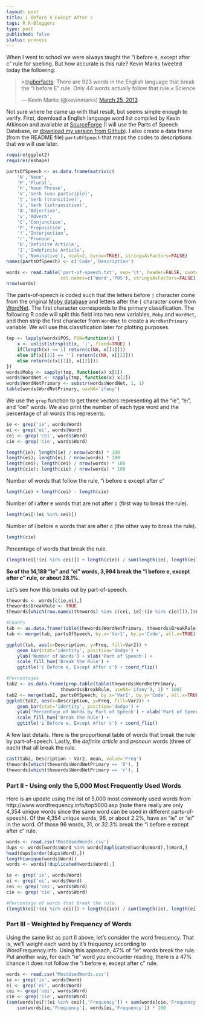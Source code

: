 ```yaml
--- 
layout: post
title: i Before e Except After c
tags: R R-Bloggers
type: post
published: false
status: process
---
```


When I went to school we were always taught the "i before e, except after c" rule for spelling. But how accurate is this rule? Kevin Marks tweeted today the following:


<blockquote class="twitter-tweet"><p>»@<a href="https://twitter.com/uberfacts">uberfacts</a>: There are 923 words in the English language that break the “I before E” rule. Only 44 words actually follow that rule.« Science</p>&mdash; Kevin Marks (@kevinmarks) <a href="https://twitter.com/kevinmarks/status/316329566878695425">March 25, 2013</a></blockquote>



Not sure where he came up with that result, but seems simple enough to verify. First, download a English language word list compiled by Kevin Atkinson and available at [SourceForge](http://wordlist.sourceforge.net/) (I will use the Parts of Speech Database, or [download my version from Github](https://github.com/jbryer/jbryer.github.com/raw/master/_posts/part-of-speech.txt)). I also create a data frame (from the README file) `partsOfSpeech` that maps the codes to descriptions that we will use later.

```r
require(ggplot2)
require(reshape)

partsOfSpeech <- as.data.frame(matrix(c(
	'N','Noun',
	'P','Plural',
	'h','Noun Phrase',
	'V','Verb (usu participle)',
	't','Verb (transitive)',
	'i','Verb (intransitive)',
	'A','Adjective',
	'v','Adverb',
	'C','Conjunction',
	'P','Preposition',
	'!','Interjection',
	'r','Pronoun',
	'D','Definite Article',
	'I','Indefinite Article',
	'o','Nominative'), ncol=2, byrow=TRUE), stringsAsFactors=FALSE)
names(partsOfSpeech) <- c('Code','Description')

words <- read.table('part-of-speech.txt', sep='\t', header=FALSE, quote='',
					col.names=c('Word','POS'), stringsAsFactors=FALSE)
nrow(words)
```

The parts-of-speech is coded such that the letters before `|` character come from the original [Moby database](http://en.wikipedia.org/wiki/Moby_Project) and letters after the `|` character come from [WordNet](http://wordnet.princeton.edu/). The first character corresponds to the primary classification. The following R code will split this field into two new variables, `Moby` and `WordNet`, and then strip the first character from `WordNet` to create a `WordNetPrimary` variable. We will use this classification later for plotting purposes.

```r
tmp <- lapply(words$POS, FUN=function(x) { 
	x <- unlist(strsplit(x, '|', fixed=TRUE) )
	if(length(x) == 1) return(c(NA, x[[1]]))
	else if(x[[1]] == '') return(c(NA, x[[2]]))
	else return(c(x[[1]], x[[2]]))
})
words$Moby <- sapply(tmp, function(x) x[1])
words$WordNet <- sapply(tmp, function(x) x[2])
words$WordNetPrimary <- substr(words$WordNet, 1, 1)
table(words$WordNetPrimary, useNA='ifany')
```

We use the `grep` function to get three vectors representing all the "ie", "ei", and "cei" words. We also print the number of each type word and the percentage of all words this represents.

```r
ie <- grep('ie', words$Word)
ei <- grep('ei', words$Word)
cei <- grep('cei', words$Word)
cie <- grep('cie', words$Word)

length(ie); length(ie) / nrow(words) * 100
length(ei); length(ei) / nrow(words) * 100
length(cei); length(cei) / nrow(words) * 100
length(cie); length(cie) / nrow(words) * 100
```

Number of words that follow the rule, "i before e except after c"

```r
length(ie) + length(cei) - length(cie)
```

Number of i after e words that are not after c (first way to break the rule).

```r
length(ei[!(ei %in% cei)])
```

Number of i before e words that are after c (the other way to break the rule).

```r
length(cie)
```

Percentage of words that break the rule.

```r
(length(ei[!(ei %in% cei)]) + length(cie)) / sum(length(ie), length(ei)) * 100
```

**So of the 14,189 "ie" and "ei" words, 3,994 break the "i before e, except after c" rule, or about 28.1%.**

Let's see how this breaks out by part-of-speech.

```r
thewords <- words[c(ie,ei),]
thewords$BreakRule <- TRUE
thewords[which(row.names(thewords) %in% c(cei, ie[!(ie %in% cie)])),]$BreakRule <- FALSE

#Counts
tab <- as.data.frame(table(thewords$WordNetPrimary, thewords$BreakRule, useNA='ifany'))
tab <- merge(tab, partsOfSpeech, by.x='Var1', by.y='Code', all.x=TRUE)

ggplot(tab, aes(x=Description, y=Freq, fill=Var2)) + 
	geom_bar(stat='identity', position='dodge') + 
	ylab('Number of Words') + xlab('Part of Speech') +
	scale_fill_hue('Break the Rule') +
	ggtitle('i Before e, Except After c') + coord_flip()

#Percentages
tab2 <- as.data.frame(prop.table(table(thewords$WordNetPrimary, 
					thewords$BreakRule, useNA='ifany'), 1) * 100)
tab2 <- merge(tab2, partsOfSpeech, by.x='Var1', by.y='Code', all.x=TRUE)
ggplot(tab2, aes(x=Description, y=Freq, fill=Var2)) + 
	geom_bar(stat='identity', position='dodge') + 
	ylab('Percentage of Words by Part of Speech') + xlab('Part of Speech') +
	scale_fill_hue('Break the Rule') +
	ggtitle('i Before e, Except After c') + coord_flip()
```

A few last details. Here is the proportional table of words that break the rule by part-of-speech. Lastly, the *definite article* and *pronoun* words (three of each) that all break the rule.

```r
cast(tab2, Description ~ Var2, mean, value='Freq')
thewords[which(thewords$WordNetPrimary == 'D'), ]
thewords[which(thewords$WordNetPrimary == 'r'), ]
```

### Part II - Using only the 5,000 Most Frequently Used Words

Here is an update using the list of 5,000 most commonly used words from http://www.wordfrequency.info/top5000.asp (note there really are only 4,354 unique words since the same word can be used in different parts-of-speech). Of the 4,354 unique words, 96, or about 2.2%, have an "ie" or "ei" in the word. Of those 96 words, 31, or 32.3% break the "i before e except after c" rule.

```r
words <- read.csv('MostUsedWords.csv')
dups <- words[words$Word %in% words[duplicated(words$Word),]$Word,]
head(dups[order(dups$Word),])
length(unique(words$Word))
words <- words[!duplicated(words$Word),]

ie <- grep('ie', words$Word)
ei <- grep('ei', words$Word)
cei <- grep('cei', words$Word)
cie <- grep('cie', words$Word)

#Percentage of words that break the rule.
(length(ei[!(ei %in% cei)]) + length(cie)) / sum(length(ie), length(ei)) * 100
```
### Part III - Weighted by Frequency of Words

Using the same list as part II above, let's consider the word frequency. That is, we'll weight each word by it's frequency according to WordFrequency.info. Using this approach, 47% of "ie" words break the rule. Put another way, for each "ie" word you encounter reading, there is a 47% chance it does not follow the "i before e, except after c" rule.

```r
words <- read.csv('MostUsedWords.csv')
ie <- grep('ie', words$Word)
ei <- grep('ei', words$Word)
cei <- grep('cei', words$Word)
cie <- grep('cie', words$Word)
(sum(words[ei[!(ei %in% cei)],'Frequency']) + sum(words[cie,'Frequency'])) / 
	sum(words[ie,'Frequency'], words[ei,'Frequency']) * 100
```

